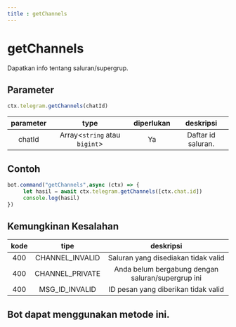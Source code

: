 ```yaml
---
title : getChannels
---
```

# getChannels
Dapatkan info tentang saluran/supergrup.
## Parameter
```ts
ctx.telegram.getChannels(chatId)
```
| parameter | type | diperlukan | deskripsi |
| :----: | :---: | :-----: | :---------: |
| chatId | Array&lt;`string` atau `bigint`&gt; | Ya | Daftar id saluran. | 

## Contoh
```ts highlight="2"
bot.command("getChannels",async (ctx) => {
     let hasil = await ctx.telegram.getChannels([ctx.chat.id])
     console.log(hasil)
})
```
## Kemungkinan Kesalahan

| kode | tipe | deskripsi |
| :---: | :---: | :------:|
| 400 | CHANNEL_INVALID | Saluran yang disediakan tidak valid |
| 400 | CHANNEL_PRIVATE | Anda belum bergabung dengan saluran/supergrup ini |
| 400 | MSG_ID_INVALID | ID pesan yang diberikan tidak valid |

## Bot dapat menggunakan metode ini.